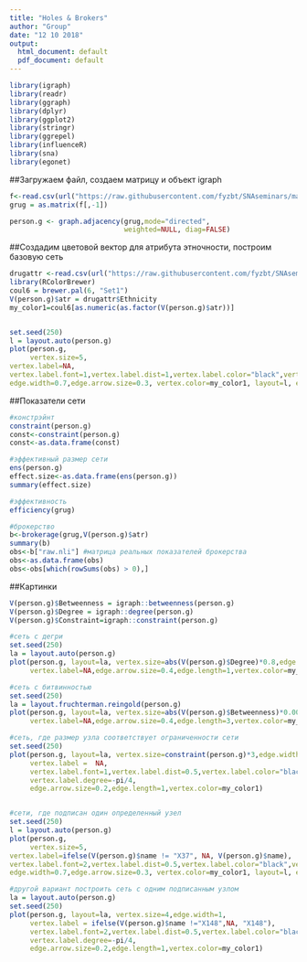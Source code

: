 ```yaml
---
title: "Holes & Brokers"
author: "Group"
date: "12 10 2018"
output:
  html_document: default
  pdf_document: default
---
```


```r
library(igraph)
library(readr)
library(ggraph)
library(dplyr)
library(ggplot2)
library(stringr)
library(ggrepel) 
library(influenceR)
library(sna)
library(egonet)
```

##Загружаем файл, создаем матрицу и объект igraph

```r
f<-read.csv(url("https://raw.githubusercontent.com/fyzbt/SNAseminars/master/data/drugnet.csv"))
grug = as.matrix(f[,-1])

person.g <- graph.adjacency(grug,mode="directed",
                            weighted=NULL, diag=FALSE)
```

##Создадим цветовой вектор для атрибута этночности, построим базовую сеть 

```r

drugattr <-read.csv(url("https://raw.githubusercontent.com/fyzbt/SNAseminars/master/data/drugattr.csv"))
library(RColorBrewer)
coul6 = brewer.pal(6, "Set1")
V(person.g)$atr = drugattr$Ethnicity
my_color1=coul6[as.numeric(as.factor(V(person.g)$atr))]


set.seed(250)
l = layout.auto(person.g)
plot(person.g,
     vertex.size=5,
vertex.label=NA,
vertex.label.font=1,vertex.label.dist=1,vertex.label.color="black",vertex.label.cex=0.75,
edge.width=0.7,edge.arrow.size=0.3, vertex.color=my_color1, layout=l, edge.length=1)


```

##Показатели сети

```r
#констрэйнт
constraint(person.g)
const<-constraint(person.g)
const<-as.data.frame(const)

#эффективный размер сети 
ens(person.g)
effect.size<-as.data.frame(ens(person.g))
summary(effect.size)

#эффективность 
efficiency(grug)

#брокерство
b<-brokerage(grug,V(person.g)$atr)
summary(b)
obs<-b["raw.nli"] #матрица реальных показателей брокерства 
obs<-as.data.frame(obs)
obs<-obs[which(rowSums(obs) > 0),]

```

##Картинки

```r
V(person.g)$Betweenness = igraph::betweenness(person.g)
V(person.g)$Degree = igraph::degree(person.g)
V(person.g)$Constraint=igraph::constraint(person.g)

#сеть с дегри
set.seed(250)
la = layout.auto(person.g)
plot(person.g, layout=la, vertex.size=abs(V(person.g)$Degree)*0.8,edge.width=1,
     vertex.label=NA,edge.arrow.size=0.4,edge.length=1,vertex.color=my_color1, vertex.density=3)

#сеть с битвинностью 
set.seed(250)
la = layout.fruchterman.reingold(person.g)
plot(person.g, layout=la, vertex.size=abs(V(person.g)$Betweenness)*0.008,edge.width=1,
     vertex.label=NA,edge.arrow.size=0.4,edge.length=3,vertex.color=my_color1)

#сеть, где размер узла соответствует ограниченности сети  
set.seed(250)
plot(person.g, layout=la, vertex.size=constraint(person.g)*3,edge.width=1,
     vertex.label =  NA,
     vertex.label.font=1,vertex.label.dist=0.5,vertex.label.color="black",vertex.label.cex=0.75,
     vertex.label.degree=-pi/4,
     edge.arrow.size=0.2,edge.length=1,vertex.color=my_color1)


#сети, где подписан один определенный узел
set.seed(250)
l = layout.auto(person.g)
plot(person.g,
     vertex.size=5,
vertex.label=ifelse(V(person.g)$name != "X37", NA, V(person.g)$name),
vertex.label.font=2,vertex.label.dist=0.5,vertex.label.color="black",vertex.label.cex=1.25,
edge.width=0.7,edge.arrow.size=0.3, vertex.color=my_color1, layout=l, edge.length=1)

#другой вариант построить сеть с одним подписанным узлом 
la = layout.auto(person.g)
set.seed(250)
plot(person.g, layout=la, vertex.size=4,edge.width=1,
     vertex.label = ifelse(V(person.g)$name !="X148",NA, "X148"),
     vertex.label.font=2,vertex.label.dist=0.5,vertex.label.color="black",vertex.label.cex=1.1,
     vertex.label.degree=-pi/4,
     edge.arrow.size=0.2,edge.length=1,vertex.color=my_color1)
```
